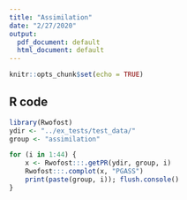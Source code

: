 ```yaml
---
title: "Assimilation"
date: "2/27/2020"
output:
  pdf_document: default
  html_document: default
---
```


```r
knitr::opts_chunk$set(echo = TRUE)
```

## R code

```r

library(Rwofost)
ydir <- "../ex_tests/test_data/"
group <- "assimilation"

for (i in 1:44) {
    x <- Rwofost:::.getPR(ydir, group, i)
    Rwofost:::.complot(x, "PGASS")  
    print(paste(group, i)); flush.console()
}

```


